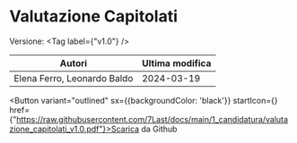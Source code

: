 

# Valutazione Capitolati

Versione: <Tag label={"v1.0"} />



|           Autori          |Ultima modifica|
|---------------------------|---------------|
|Elena Ferro, Leonardo Baldo|   2024-03-19  |

<Button variant="outlined" sx={{backgroundColor: 'black'}} startIcon={<GithubIcon />} href={"https://raw.githubusercontent.com/7Last/docs/main/1_candidatura/valutazione_capitolati_v1.0.pdf"}>Scarica da Github</Button>